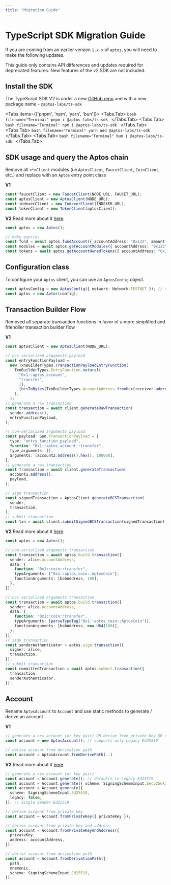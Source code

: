 ```yaml
---
title: "Migration Guide"
---
```



# TypeScript SDK Migration Guide

If you are coming from an earlier version `1.x.x` of `aptos`, you will need to make the following updates.

<Callout type="info">
This guide only contains API differences and updates required for deprecated features. New features of the v2 SDK are not included.
</Callout>

## Install the SDK

The TypeScript SDK V2 is under a new [GitHub repo](https://github.com/aptos-labs/aptos-ts-sdk) and with a new package name - `@aptos-labs/ts-sdk`

<Tabs items={['pnpm', 'npm', 'yarn', 'bun']}>
  <Tabs.Tab>
    ```bash filename="Terminal"
    pnpm i @aptos-labs/ts-sdk
    ```
  </Tabs.Tab>
  <Tabs.Tab>
    ```bash filename="Terminal"
    npm i @aptos-labs/ts-sdk
    ```
  </Tabs.Tab>
  <Tabs.Tab>
    ```bash filename="Terminal"
    yarn add @aptos-labs/ts-sdk
    ```
  </Tabs.Tab>
  <Tabs.Tab>
    ```bash filename="Terminal"
    bun i @aptos-labs/ts-sdk
    ```
  </Tabs.Tab>
</Tabs>

## SDK usage and query the Aptos chain

Remove all `<*>Client` modules (i.e `AptosClient`, `FaucetClient`, `CoinClient`, etc.) and replace with an `Aptos` entry point class

**V1**

```ts filename="v1.ts"
const faucetClient = new FaucetClient(NODE_URL, FAUCET_URL);
const aptosClient = new AptosClient(NODE_URL);
const indexerClient = new IndexerClient(INDEXER_URL);
const tokenClient = new TokenClient(aptosClient);
```

**V2**
<Callout type="info">
Read more about it [here](../../ts-sdk.mdx).
</Callout>

```ts filename="v2.ts"
const aptos = new Aptos();

// make queries
const fund = await aptos.fundAccount({ accountAddress: "0x123", amount: 100 });
const modules = await aptos.getAccountModules({ accountAddress: "0x123" });
const tokens = await aptos.getAccountOwnedTokens({ accountAddress: "0x123" });
```

## Configuration class

To configure your `Aptos` client, you can use an `AptosConfig` object.

```ts filename="v2.ts"
const aptosConfig = new AptosConfig({ network: Network.TESTNET }); // default to devnet
const aptos = new Aptos(config);
```

## Transaction Builder Flow

Removed all separate transaction functions in favor of a more simplified and friendlier transaction builder flow

**V1**

```ts filename="v1.ts"
const aptosClient = new AptosClient(NODE_URL);

// bcs serialized arguments payload
const entryFunctionPayload =
  new TxnBuilderTypes.TransactionPayloadEntryFunction(
    TxnBuilderTypes.EntryFunction.natural(
      "0x1::aptos_account",
      "transfer",
      [],
      [bcsToBytes(TxnBuilderTypes.AccountAddress.fromHex(receiver.address()))],
    ),
  );
// generate a raw transaction
const transaction = await client.generateRawTransaction(
  sender.address(),
  entryFunctionPayload,
);

// non-serialized arguments payload
const payload: Gen.TransactionPayload = {
  type: "entry_function_payload",
  function: "0x1::aptos_account::transfer",
  type_arguments: [],
  arguments: [account2.address().hex(), 100000],
};
// generate a raw transaction
const transaction = await client.generateTransaction(
  account1.address(),
  payload,
);

// sign transaction
const signedTransaction = AptosClient.generateBCSTransaction(
  sender,
  transaction,
);
// submit transaction
const txn = await client.submitSignedBCSTransaction(signedTransaction);
```

**V2**
<Callout type="info">
Read more about it [here](../building-transactions.mdx).
</Callout>

```ts filename="v2.ts"
const aptos = new Aptos();

// non-serialized arguments transaction
const transaction = await aptos.build.transaction({
  sender: alice.accountAddress,
  data: {
    function: "0x1::coin::transfer",
    typeArguments: ["0x1::aptos_coin::AptosCoin"],
    functionArguments: [bobAddress, 100],
  },
});

// bcs serialized arguments transaction
const transaction = await aptos.build.transaction({
  sender: alice.accountAddress,
  data: {
    function: "0x1::coin::transfer",
    typeArguments: [parseTypeTag("0x1::aptos_coin::AptosCoin")],
    functionArguments: [bobAddress, new U64(100)],
  },
});
// sign transaction
const senderAuthenticator = aptos.sign.transaction({
  signer: alice,
  transaction,
});
// submit transaction
const committedTransaction = await aptos.submit.transaction({
  transaction,
  senderAuthenticator,
});
```

## Account

Rename `AptosAccount` to `Account` and use static methods to generate / derive an account

**V1**

```ts filename="v1.ts"
// generate a new account (or key pair) OR derive from private key OR derive from private key and address
const account = new AptosAccount(); // supports only Legacy Ed25519

// derive account from derivation path
const account = AptosAccount.fromDerivePath(..)
```

**V2**
<Callout type="info">
Read more about it [here](../../ts-sdk/account.mdx).
</Callout>

```ts filename="v2.ts"
// generate a new account (or key pair)
const account = Account.generate(); // defaults to Legacy Ed25519
const account = Account.generate({ scheme: SigningSchemeInput.Secp256k1 }); // Single Sender Secp256k1
const account = Account.generate({
  scheme: SigningSchemeInput.Ed25519,
  legacy: false,
}); // Single Sender Ed25519

// derive account from private key
const account = Account.fromPrivateKey({ privateKey });

// derive account from private key and address
const account = Account.fromPrivateKeyAndAddress({
  privateKey,
  address: accountAddress,
});

// derive account from derivation path
const account = Account.fromDerivationPath({
  path,
  mnemonic,
  scheme: SigningSchemeInput.Ed25519,
});
```
